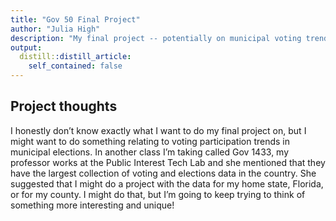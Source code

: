 ```yaml
---
title: "Gov 50 Final Project"
author: "Julia High"
description: "My final project -- potentially on municipal voting trends!"
output:
  distill::distill_article:
    self_contained: false
---
```




## Project thoughts

I honestly don't know exactly what I want to do my final project on, but I might want to do something relating to voting participation trends in municipal elections. In another class I'm taking called Gov 1433, my professor works at the Public Interest Tech Lab and she mentioned that they have the largest collection of voting and elections data in the country. She suggested that I might do a project with the data for my home state, Florida, or for my county. I might do that, but I'm going to keep trying to think of something more interesting and unique!